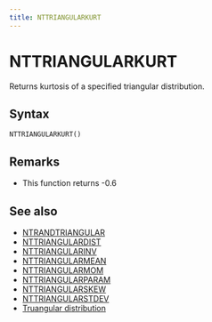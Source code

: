 ```yaml
---
title: NTTRIANGULARKURT
---
```



# NTTRIANGULARKURT

Returns kurtosis of a specified triangular distribution.

## Syntax

```excel
NTTRIANGULARKURT()
```

## Remarks

- This function returns -0.6

## See also

- [NTRANDTRIANGULAR](https://www.ntrand.com/ntrandtriangular/)
- [NTTRIANGULARDIST](https://www.ntrand.com/nttriangulardist/)
- [NTTRIANGULARINV](https://www.ntrand.com/nttriangularinv/)
- [NTTRIANGULARMEAN](https://www.ntrand.com/nttriangularmean/)
- [NTTRIANGULARMOM](https://www.ntrand.com/nttriangularmom/)
- [NTTRIANGULARPARAM](https://www.ntrand.com/nttriangularparam/)
- [NTTRIANGULARSKEW](https://www.ntrand.com/nttriangularskew/)
- [NTTRIANGULARSTDEV](https://www.ntrand.com/nttriangularstdev/)
- [Truangular distribution](https://www.ntrand.com/triangular-distribution/)
